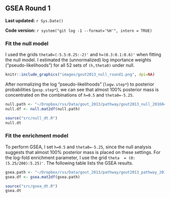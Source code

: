 ## GSEA Round 1 {#gout2013-1}

**Last updated:** `r Sys.Date()`

**Code version:** `r system("git log -1 --format='%H'", intern = TRUE)`

### Fit the null model

I used the grids `theta0=(-5.5:0.25:-2)'` and `h=(0.3:0.1:0.6)'` when fitting the null model. I estimated the (unnormalized) log importance weights ("pseudo-likelihoods") for all 52 sets of `(h,theta0)` under null.

```r
knitr::include_graphics("images/gout2013_null_round1.png", dpi=NA)
```

After normalizing the log "pseudo-likelihoods" (`logw.step*`) to posterior probabilities (`posp.step*`), we can see that almost 100% posterior mass is concentrated on the combinations of `h=0.5` and `theta0=-5.25`.
```r
null.path <- "~/Dropbox/rss/Data/gout_2013/pathway/gout2013_null_201604.mat"
null.df <- null.mat2df(null.path)
```

```r
source("src/null_dt.R")
null.dt
```

### Fit the enrichment model

To perform GSEA, I set `h=0.5` and `theta0=-5.25`, since the null analysis suggests that almost 100% posterior mass is placed on these settings. For the log-fold enrichment parameter, I use the grid `theta  = (0:(5.25/200):5.25)'`. The following table lists the GSEA results. 
```r
gsea.path <- "~/Dropbox/rss/Data/gout_2013/pathway/gout2013_pathway_201604.mat"
gsea.df <- gsea.mat2df(gsea.path) 
```

```r
source("src/gsea_dt.R")
gsea.dt
```


